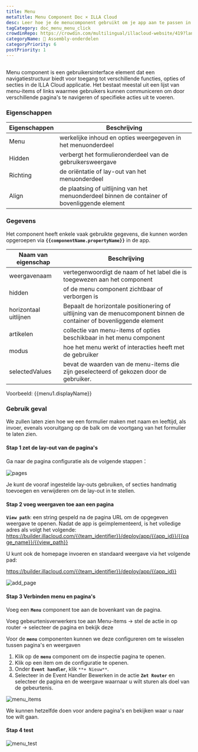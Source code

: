 ```yaml
---
title: Menu
metaTitle: Menu Component Doc × ILLA Cloud
desc: Leer hoe je de menucomponent gebruikt om je app aan te passen in de ILLA Cloud.
tagCategory: doc_menu_menu_click
crowdinRepo: https://crowdin.com/multilingual/illacloud-website/419?languages=nl&filter=basic&value=0
categoryName: 🧬 Assembly-onderdelen
categoryPriority: 6
postPriority: 1
---
```


## <h2 hidden>Wat is Menu?</h2>

Menu component is een gebruikersinterface element dat een navigatiestructuur biedt voor toegang tot verschillende functies, opties of secties in de ILLA Cloud applicatie. Het bestaat meestal uit een lijst van menu-items of links waarmee gebruikers kunnen communiceren om door verschillende pagina's te navigeren of specifieke acties uit te voeren.

### Eigenschappen

| Eigenschappen | Beschrijving                                                                                          |
| ------------- | ----------------------------------------------------------------------------------------------------- |
| Menu          | werkelijke inhoud en opties weergegeven in het menuonderdeel                                          |
| Hidden        | verbergt het formulieronderdeel van de gebruikersweergave                                             |
| Richting      | de oriëntatie of lay-out van het menuonderdeel                                                        |
| Align         | de plaatsing of uitlijning van het menuonderdeel binnen de container of bovenliggende element         |

### Gegevens

Het component heeft enkele vaak gebruikte gegevens, die kunnen worden opgeroepen via **`{{componentName.propertyName}}`** in de app.

| Naam van eigenschap   | Beschrijving                                                                                                                     |
| --------------------- | -------------------------------------------------------------------------------------------------------------------------------- |
| weergavenaam          | vertegenwoordigt de naam of het label die is toegewezen aan het component                                                        |
| hidden                | of de menu component zichtbaar of verborgen is                                                                                   |
| horizontaal uitlijnen | Bepaalt de horizontale positionering of uitlijning van de menucomponent binnen de container of bovenliggende element             |
| artikelen             | collectie van menu-items of opties beschikbaar in het menu component                                                             |
| modus                 | hoe het menu werkt of interacties heeft met de gebruiker                                                                         |
| selectedValues        | bevat de waarden van de menu-items die zijn geselecteerd of gekozen door de gebruiker.                                           |

Voorbeeld: {{menu1.displayName}}

### Gebruik geval

We zullen laten zien hoe we een formulier maken met naam en leeftijd, als invoer, evenals vooruitgang op de balk om de voortgang van het formulier te laten zien.

#### Stap 1 zet de lay-out van de pagina's

Ga naar de pagina configuratie als de volgende stappen：

![pages](https://cdn.illacloud.com/official-website/img/docs/pages.png)

Je kunt de vooraf ingestelde lay-outs gebruiken, of secties handmatig toevoegen en verwijderen om de lay-out in te stellen.

#### Stap 2 voeg weergaven toe aan een pagina

**`View path`**: een string gespeld na de pagina URL om de opgegeven weergave te openen. Nadat de app is geïmplementeerd, is het volledige adres als volgt het volgende: https://builder.illacloud.com/{{team_identifier}}/deploy/app/{{app_id}}/{{page_name}}/{{view_path}}

U kunt ook de homepage invoeren en standaard weergave via het volgende pad:

https://builder.illacloud.com/{{team_identifier}}/deploy/app/{{app_id}}

![add_page](https://cdn.illacloud.com/official-website/img/docs/add_page.png)

#### Stap 3 Verbinden menu en pagina's

Voeg een **`Menu`** component toe aan de bovenkant van de pagina.

Voeg gebeurtenisverwerkers toe aan Menu-items → stel de actie in op router → selecteer de pagina en bekijk deze

Voor de **`menu`** componenten kunnen we deze configureren om te wisselen tussen pagina's en weergaven

1.  Klik op de **`menu`** component om de inspectie pagina te openen.
2.  Klik op een item om de configuratie te openen.
3.  Onder **`Event handler`**, klik `**+ Nieuw**`.
4.  Selecteer in de Event Handler Bewerken in de actie **`Zet Router`** en selecteer de pagina en de weergave waarnaar u wilt sturen als doel van de gebeurtenis.

![menu_items](https://cdn.illacloud.com/official-website/img/docs/menu_items.jpg)

We kunnen hetzelfde doen voor andere pagina's en bekijken waar u naar toe wilt gaan.

#### Stap 4 test

![menu_test](https://cdn.illacloud.com/official-website/img/docs/menu_test.gif)
